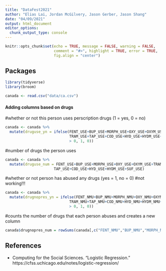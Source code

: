 ```yaml
---
title: "DataFest2021"
author: "Elias Lai, Jordan McGilvery, Jason Gerber, Jason Shang"
date: "04/09/2021"
output: html_document
editor_options: 
  chunk_output_type: console
---
```


```r
knitr::opts_chunk$set(echo = TRUE, message = FALSE, warning = FALSE,
                      comment = "#>", highlight = TRUE, error = TRUE,
                      fig.align = "center")
```

## Packages

```r
library(tidyverse)
library(broom)
```

```r
canada <- read.csv("data/ca.csv")
```

#### Adding columns based on drugs
#whether or not this person uses perscription drugs (1 = yes, 0 = no)
```r
canada <- canada %>% 
  mutate(druguse_yn = ifelse(FENT_USE+BUP_USE+MORPH_USE+OXY_USE+OXYM_USE+
                             TRAM_USE+TAP_USE+COD_USE+HYD_USE+HYDM_USE+SUF_USE 
                             > 0, 1, 0))
```
#number of drugs the person uses 
```r
canada <- canada %>% 
  mutate(druguse_num = FENT_USE+BUP_USE+MORPH_USE+OXY_USE+OXYM_USE+TRAM_USE+
                      TAP_USE+COD_USE+HYD_USE+HYDM_USE+SUF_USE)
```
#whether or not person has abused any drugs (yes = 1, no = 0)
#not working!!!
```r
canada <- canada %>% 
  mutate(drugnopres_yn = ifelse(FENT_NMU+BUP_NMU+MORPH_NMU+OXY_NMU+OXYM_NMU+
                             TRAM_NMU+TAP_NMU+COD_NMU+HYD_NMU+HYDM_NMU+SUF_NMU 
                             > 0, 1, 0))
```
#counts the number of drugs that each person abuses and creates a new column
```r
canada$drugnopres_num = rowSums(canada[,c("FENT_NMU","BUP_NMU","MORPH_NMU","OXY_NMU","OXYM_NMU","TRAM_NMU","TAP_NMU","COD_NMU","HYD_NMU","HYDM_NMU","SUF_NMU")], na.rm = TRUE)
```


## References

- Computing for the Social Sciences. "Logistic Regression." 
  https://cfss.uchicago.edu/notes/logistic-regression/